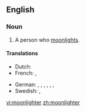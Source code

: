 ==English==

===Noun===
{{en-noun}}

# A person who [[moonlight]]s.

====Translations====
{{trans-top|person who has a secondary job}}
* Dutch: {{t|nl|zwartwerker|m}}
* French: {{t|fr|travailleur au noir|m}}, {{t|fr|travailleuse au noir|f}}
{{trans-mid}}
* German: {{qualifier|colloquial}} {{t|de|Schwarzarbeiter|m}}, {{qualifier|colloquial}} {{t|de|Schwarzarbeiterin|f}}, {{t|de|Doppelverdiener|m}}, {{t|de|Doppelverdienerin|f}}, {{t|de|Person mit Nebentätigkeit|f}}, {{t|de|Mann mit Nebentätigkeit|m}}, {{t|de|Frau mit Nebentätigkeit|f}}
* Swedish: {{t|sv|svartjobbare|n}}, {{t|sv|svartjobberska|f}}
{{trans-bottom}}


[[vi:moonlighter]]
[[zh:moonlighter]]